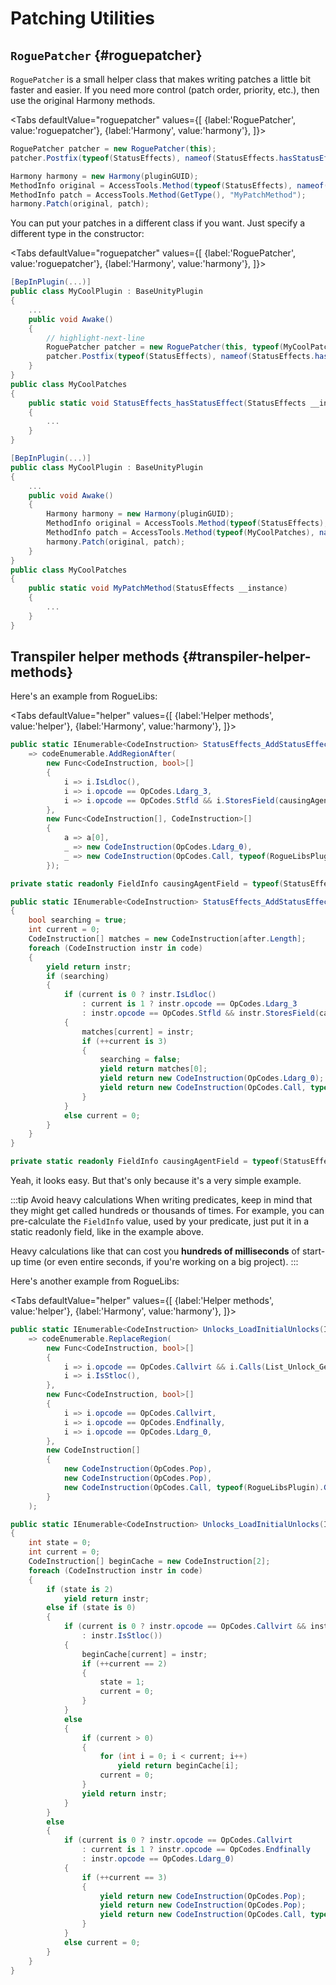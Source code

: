 # Patching Utilities


## `RoguePatcher` {#roguepatcher}

`RoguePatcher` is a small helper class that makes writing patches a little bit faster and easier. If you need more control (patch order, priority, etc.), then use the original Harmony methods.

<Tabs defaultValue="roguepatcher"
    values={[
        {label:'RoguePatcher', value:'roguepatcher'},
        {label:'Harmony', value:'harmony'},
    ]}>
<TabItem value="roguepatcher">

```csharp
RoguePatcher patcher = new RoguePatcher(this);
patcher.Postfix(typeof(StatusEffects), nameof(StatusEffects.hasStatusEffect));
```

</TabItem>
<TabItem value="harmony">

```csharp
Harmony harmony = new Harmony(pluginGUID);
MethodInfo original = AccessTools.Method(typeof(StatusEffects), nameof(StatusEffects.hasStatusEffect));
MethodInfo patch = AccessTools.Method(GetType(), "MyPatchMethod");
harmony.Patch(original, patch);
```

</TabItem>
</Tabs>

You can put your patches in a different class if you want. Just specify a different type in the constructor:

<Tabs defaultValue="roguepatcher"
    values={[
        {label:'RoguePatcher', value:'roguepatcher'},
        {label:'Harmony', value:'harmony'},
    ]}>
<TabItem value="roguepatcher">

```csharp
[BepInPlugin(...)]
public class MyCoolPlugin : BaseUnityPlugin
{
    ...
    public void Awake()
    {
        // highlight-next-line
        RoguePatcher patcher = new RoguePatcher(this, typeof(MyCoolPatches));
        patcher.Postfix(typeof(StatusEffects), nameof(StatusEffects.hasStatusEffect));
    }
}
public class MyCoolPatches
{
    public static void StatusEffects_hasStatusEffect(StatusEffects __instance)
    {
        ...
    }
}
```

</TabItem>
<TabItem value="harmony">

```csharp
[BepInPlugin(...)]
public class MyCoolPlugin : BaseUnityPlugin
{
    ...
    public void Awake()
    {
        Harmony harmony = new Harmony(pluginGUID);
        MethodInfo original = AccessTools.Method(typeof(StatusEffects), nameof(StatusEffects.hasStatusEffect));
        MethodInfo patch = AccessTools.Method(typeof(MyCoolPatches), nameof(MyCoolPatches.MyPatchMethod));
        harmony.Patch(original, patch);
    }
}
public class MyCoolPatches
{
    public static void MyPatchMethod(StatusEffects __instance)
    {
        ...
    }
}
```

</TabItem>
</Tabs>

## Transpiler helper methods {#transpiler-helper-methods}

Here's an example from RogueLibs:

<Tabs defaultValue="helper"
    values={[
        {label:'Helper methods', value:'helper'},
        {label:'Harmony', value:'harmony'},
    ]}>
<TabItem value="helper">

```csharp
public static IEnumerable<CodeInstruction> StatusEffects_AddStatusEffect(IEnumerable<CodeInstruction> codeEnumerable)
    => codeEnumerable.AddRegionAfter(
        new Func<CodeInstruction, bool>[]
        {
            i => i.IsLdloc(),
            i => i.opcode == OpCodes.Ldarg_3,
            i => i.opcode == OpCodes.Stfld && i.StoresField(causingAgentField),
        },
        new Func<CodeInstruction[], CodeInstruction>[]
        {
            a => a[0],
            _ => new CodeInstruction(OpCodes.Ldarg_0),
            _ => new CodeInstruction(OpCodes.Call, typeof(RogueLibsPlugin).GetMethod(nameof(SetupEffectHook))),
        });

private static readonly FieldInfo causingAgentField = typeof(StatusEffect).GetField(nameof(StatusEffect.causingAgent));
```

</TabItem>
<TabItem value="harmony">

```csharp
public static IEnumerable<CodeInstruction> StatusEffects_AddStatusEffect(IEnumerable<CodeInstruction> code)
{
    bool searching = true;
	int current = 0;
	CodeInstruction[] matches = new CodeInstruction[after.Length];
	foreach (CodeInstruction instr in code)
	{
		yield return instr;
		if (searching)
		{
            if (current is 0 ? instr.IsLdloc()
                : current is 1 ? instr.opcode == OpCodes.Ldarg_3
                : instr.opcode == OpCodes.Stfld && instr.StoresField(causingAgentField))
			{
				matches[current] = instr;
				if (++current is 3)
				{
                    searching = false;
                    yield return matches[0];
                    yield return new CodeInstruction(OpCodes.Ldarg_0);
                    yield return new CodeInstruction(OpCodes.Call, typeof(RogueLibsPlugin).GetMethod(nameof(SetupEffectHook)));
				}
			}
			else current = 0;
		}
	}
}

private static readonly FieldInfo causingAgentField = typeof(StatusEffect).GetField(nameof(StatusEffect.causingAgent));
```

Yeah, it looks easy. But that's only because it's a very simple example.

</TabItem>
</Tabs>

:::tip Avoid heavy calculations
When writing predicates, keep in mind that they might get called hundreds or thousands of times. For example, you can pre-calculate the `FieldInfo` value, used by your predicate, just put it in a static readonly field, like in the example above.

Heavy calculations like that can cost you **hundreds of milliseconds** of start-up time (or even entire seconds, if you're working on a big project).
:::

Here's another example from RogueLibs:

<Tabs defaultValue="helper"
    values={[
        {label:'Helper methods', value:'helper'},
        {label:'Harmony', value:'harmony'},
    ]}>

<TabItem value="helper">

```csharp
public static IEnumerable<CodeInstruction> Unlocks_LoadInitialUnlocks(IEnumerable<CodeInstruction> codeEnumerable)
	=> codeEnumerable.ReplaceRegion(
		new Func<CodeInstruction, bool>[]
		{
			i => i.opcode == OpCodes.Callvirt && i.Calls(List_Unlock_GetEnumerator),
            i => i.IsStloc(),
		},
		new Func<CodeInstruction, bool>[]
		{
            i => i.opcode == OpCodes.Callvirt,
			i => i.opcode == OpCodes.Endfinally,
            i => i.opcode == OpCodes.Ldarg_0,
		},
		new CodeInstruction[]
		{
			new CodeInstruction(OpCodes.Pop),
			new CodeInstruction(OpCodes.Pop),
			new CodeInstruction(OpCodes.Call, typeof(RogueLibsPlugin).GetMethod(nameof(LoadUnlockWrappersAndCategorize)))
		}
	);
```

</TabItem>
<TabItem value="harmony">

```csharp
public static IEnumerable<CodeInstruction> Unlocks_LoadInitialUnlocks(IEnumerable<CodeInstruction> code)
{
    int state = 0;
	int current = 0;
	CodeInstruction[] beginCache = new CodeInstruction[2];
	foreach (CodeInstruction instr in code)
	{
		if (state is 2)
			yield return instr;
		else if (state is 0)
		{
			if (current is 0 ? instr.opcode == OpCodes.Callvirt && instr.Calls(List_Unlock_GetEnumerator)
                : instr.IsStloc())
			{
				beginCache[current] = instr;
				if (++current == 2)
				{
					state = 1;
					current = 0;
				}
			}
			else
			{
				if (current > 0)
				{
					for (int i = 0; i < current; i++)
						yield return beginCache[i];
					current = 0;
				}
				yield return instr;
			}
		}
		else
		{
			if (current is 0 ? instr.opcode == OpCodes.Callvirt
                : current is 1 ? instr.opcode == OpCodes.Endfinally
                : instr.opcode == OpCodes.Ldarg_0)
			{
				if (++current == 3)
				{
			        yield return new CodeInstruction(OpCodes.Pop);
			        yield return new CodeInstruction(OpCodes.Pop);
			        yield return new CodeInstruction(OpCodes.Call, typeof(RogueLibsPlugin).GetMethod(nameof(LoadUnlockWrappersAndCategorize)));
				}
			}
			else current = 0;
		}
	}
}
```

</TabItem>
</Tabs>
